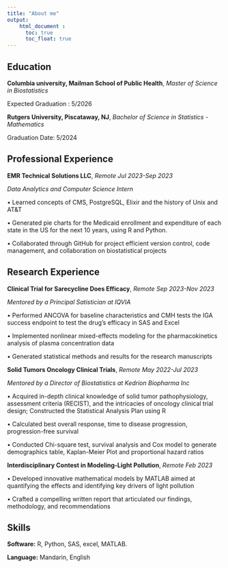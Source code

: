 ```yaml
---
title: "About me"
output: 
    html_document :
      toc: true
      toc_float: true
---
```


## Education

**Columbia university, Mailman School of Public Health**, *Master of Science in Biostatistics*

Expected Graduation : 5/2026

**Rutgers University, Piscataway, NJ**, *Bachelor of Science in Statistics - Mathematics*

Graduation Date: 5/2024

## Professional Experience

**EMR Technical Solutions LLC**, *Remote	Jul 2023-Sep 2023*

*Data Analytics and Computer Science Intern	*

•	Learned concepts of CMS, PostgreSQL, Elixir and the history of Unix and AT&T

•	Generated pie charts for the Medicaid enrollment and expenditure of each state in the US for the next 10 years, using R and Python.

•	Collaborated through GitHub for project efficient version control, code management, and collaboration on biostatistical projects

## Research Experience

**Clinical Trial for Sarecycline Does Efficacy**, *Remote   	Sep 2023-Nov 2023*

*Mentored by a Principal Satistician at IQVIA*

•	Performed ANCOVA for baseline characteristics and CMH tests the IGA success endpoint to test the drug’s efficacy in SAS and Excel

•	Implemented nonlinear mixed-effects modeling for the pharmacokinetics analysis of plasma concentration data

•	Generated statistical methods and results for the research manuscripts

**Solid Tumors Oncology Clinical Trials**, *Remote	May 2022-Jul 2023*

*Mentored by a Director of Biostatistics at Kedrion Biopharma Inc*

•	Acquired in-depth clinical knowledge of solid tumor pathophysiology, assessment criteria (RECIST), and the intricacies of oncology clinical trial design; Constructed the Statistical Analysis Plan using R

•	Calculated best overall response, time to disease progression, progression-free survival 

•	Conducted Chi-square test, survival analysis and Cox model to generate demographics table, Kaplan-Meier Plot and proportional hazard ratios

**Interdisciplinary Contest in Modeling-Light Pollution**, *Remote	Feb 2023*

•	Developed innovative mathematical models by MATLAB aimed at quantifying the effects and identifying key drivers of light pollution

•	Crafted a compelling written report that articulated our findings, methodology, and recommendations

## Skills

**Software:** R, Python, SAS, excel, MATLAB.

**Language:** Mandarin, English


